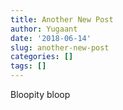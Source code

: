 ```yaml
---
title: Another New Post
author: Yugaant
date: '2018-06-14'
slug: another-new-post
categories: []
tags: []
---
```


Bloopity bloop
